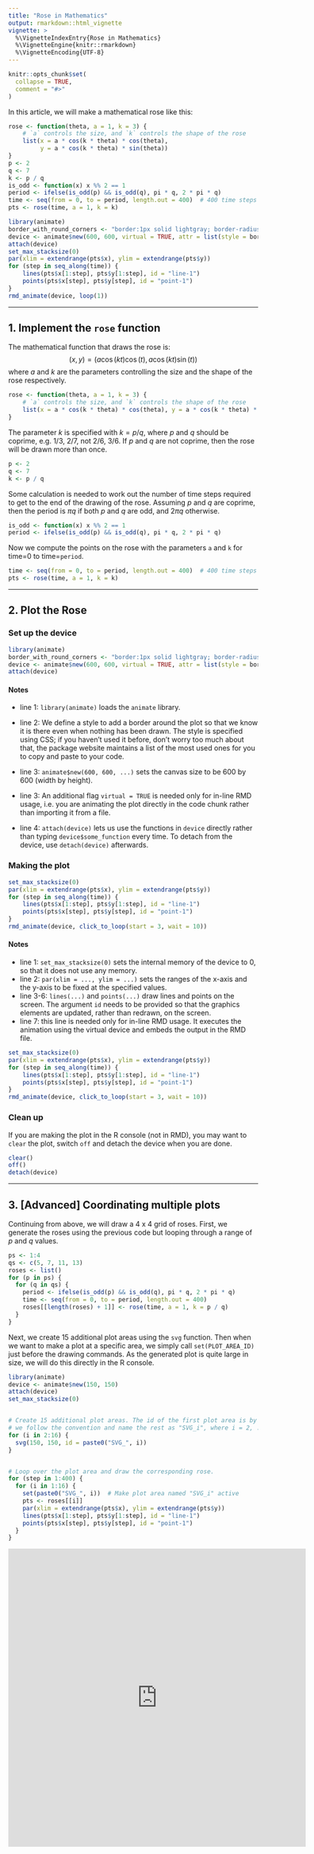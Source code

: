 ```yaml
---
title: "Rose in Mathematics"
output: rmarkdown::html_vignette
vignette: >
  %\VignetteIndexEntry{Rose in Mathematics}
  %\VignetteEngine{knitr::rmarkdown}
  %\VignetteEncoding{UTF-8}
---
```


```r
knitr::opts_chunk$set(
  collapse = TRUE,
  comment = "#>"
)
```

In this article, we will make a mathematical rose like this:

```r
rose <- function(theta, a = 1, k = 3) {
    # `a` controls the size, and `k` controls the shape of the rose
    list(x = a * cos(k * theta) * cos(theta),
         y = a * cos(k * theta) * sin(theta))
}
p <- 2
q <- 7
k <- p / q
is_odd <- function(x) x %% 2 == 1
period <- ifelse(is_odd(p) && is_odd(q), pi * q, 2 * pi * q)
time <- seq(from = 0, to = period, length.out = 400)  # 400 time steps
pts <- rose(time, a = 1, k = k)

library(animate)
border_with_round_corners <- "border:1px solid lightgray; border-radius:5px;"
device <- animate$new(600, 600, virtual = TRUE, attr = list(style = border_with_round_corners))
attach(device)
set_max_stacksize(0)
par(xlim = extendrange(pts$x), ylim = extendrange(pts$y))
for (step in seq_along(time)) {
    lines(pts$x[1:step], pts$y[1:step], id = "line-1")
    points(pts$x[step], pts$y[step], id = "point-1")
}
rmd_animate(device, loop(1))
```




---

## 1. Implement the `rose` function

The mathematical function that draws the rose is: 
$$(x,y) = \left(a \cos(kt) \cos(t), a \cos(kt) \sin(t)\right)$$
where $a$ and $k$ are the parameters controlling the size and the shape of the rose respectively.

```r
rose <- function(theta, a = 1, k = 3) {
    # `a` controls the size, and `k` controls the shape of the rose
    list(x = a * cos(k * theta) * cos(theta), y = a * cos(k * theta) * sin(theta))
}
```

The parameter $k$ is specified with $k = p/q$, where $p$ and $q$ should be coprime, e.g. 1/3, 2/7, not 2/6, 3/6. If $p$ and $q$ are not coprime, then the rose will be drawn more than once.
```r
p <- 2
q <- 7
k <- p / q
```


Some calculation is needed to work out the number of time steps required to get to the end of the drawing of the rose. Assuming $p$ and $q$ are coprime, then the period is $\pi q$ if both $p$ and $q$ are odd, and $2 \pi q$ otherwise.

```r
is_odd <- function(x) x %% 2 == 1
period <- ifelse(is_odd(p) && is_odd(q), pi * q, 2 * pi * q)
```


Now we compute the points on the rose with the parameters `a` and `k` for time=0 to time=`period`.

```r
time <- seq(from = 0, to = period, length.out = 400)  # 400 time steps
pts <- rose(time, a = 1, k = k)
```




---

## 2. Plot the Rose

### Set up the device

```r
library(animate)
border_with_round_corners <- "border:1px solid lightgray; border-radius:5px;"
device <- animate$new(600, 600, virtual = TRUE, attr = list(style = border_with_round_corners))
attach(device)
```

#### Notes

- line 1: `library(animate)` loads the `animate` library.

- line 2: We define a style to add a border around the plot so that we know it is there even when nothing has been drawn. The style is specified using CSS; if you haven't used it before, don't worry too much about that, the package website maintains a list of the most used ones for you to copy and paste to your code.

- line 3: `animate$new(600, 600, ...)` sets the canvas size to be 600 by 600 (width by height). 

- line 3: An additional flag `virtual = TRUE` is needed only for in-line RMD usage, i.e. you are animating the plot directly in the code chunk rather than importing it from a file.

- line 4: `attach(device)` lets us use the functions in `device` directly rather than typing `device$some_function` every time. To detach from the device, use `detach(device)` afterwards. 



### Making the plot

```r
set_max_stacksize(0)
par(xlim = extendrange(pts$x), ylim = extendrange(pts$y))
for (step in seq_along(time)) {
    lines(pts$x[1:step], pts$y[1:step], id = "line-1")
    points(pts$x[step], pts$y[step], id = "point-1")
}
rmd_animate(device, click_to_loop(start = 3, wait = 10))
```

#### Notes 

- line 1: `set_max_stacksize(0)` sets the internal memory of the device to 0, so that it does not use any memory. 
- line 2: `par(xlim = ..., ylim = ...)` sets the ranges of the x-axis and the y-axis to be fixed at the specified values.
- line 3-6: `lines(...)` and `points(...)` draw lines and points on the screen. The argument `id` needs to be provided so that the graphics elements are updated, rather than redrawn, on the screen.
- line 7: this line is needed only for in-line RMD usage. It executes the animation using the virtual device and embeds the output in the RMD file.


```r
set_max_stacksize(0)
par(xlim = extendrange(pts$x), ylim = extendrange(pts$y))
for (step in seq_along(time)) {
    lines(pts$x[1:step], pts$y[1:step], id = "line-1")
    points(pts$x[step], pts$y[step], id = "point-1")
}
rmd_animate(device, click_to_loop(start = 3, wait = 10))
```


### Clean up 

If you are making the plot in the R console (not in RMD), you may want to `clear` the plot, switch `off` and detach the device when you are done.

```r
clear()
off()
detach(device)
```




---

## 3. [Advanced] Coordinating multiple plots

Continuing from above, we will draw a 4 x 4 grid of roses. First, we generate the roses using the previous code but looping through a range of $p$ and $q$ values.

```r
ps <- 1:4
qs <- c(5, 7, 11, 13)
roses <- list()
for (p in ps) {
  for (q in qs) {
    period <- ifelse(is_odd(p) && is_odd(q), pi * q, 2 * pi * q)
    time <- seq(from = 0, to = period, length.out = 400)
    roses[[length(roses) + 1]] <- rose(time, a = 1, k = p / q)
  }
}
```


Next, we create 15 additional plot areas using the `svg` function. Then when we want to make a plot at a specific area, we simply call `set(PLOT_AREA_ID)` just before the drawing commands. As the generated plot is quite large in size, we will do this directly in the R console.

```r
library(animate)
device <- animate$new(150, 150)
attach(device)
set_max_stacksize(0)


# Create 15 additional plot areas. The id of the first plot area is by default "SVG_1";
# we follow the convention and name the rest as "SVG_i", where i = 2, ..., 16.
for (i in 2:16) {
  svg(150, 150, id = paste0("SVG_", i))
}


# Loop over the plot area and draw the corresponding rose.
for (step in 1:400) {
  for (i in 1:16) {
    set(paste0("SVG_", i))  # Make plot area named "SVG_i" active
    pts <- roses[[i]]
    par(xlim = extendrange(pts$x), ylim = extendrange(pts$y))
    lines(pts$x[1:step], pts$y[1:step], id = "line-1")
    points(pts$x[step], pts$y[step], id = "point-1")
  }
}
```


<div>
<iframe width="600" height="600" id = "yt_embedded" src="https://www.youtube.com/embed/0hnEF11depo" title="YouTube video player" frameborder="0" allow="accelerometer; autoplay; clipboard-write; encrypted-media; gyroscope; picture-in-picture" allowfullscreen></iframe>
</div>

<script>document.querySelector("#yt_embedded").src = "https://www.youtube.com/embed/0hnEF11depo";</script>
